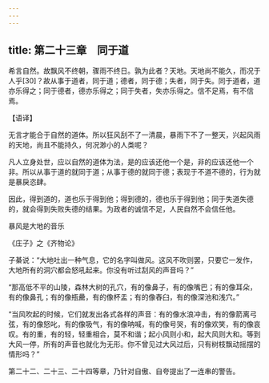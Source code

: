 ```yaml
---
---
---
```

title: 第二十三章　同于道
---




希言自然。故飘风不终朝，骤雨不终日。孰为此者？天地。天地尚不能久，而况于人乎[30]？故从事于道者，同于道；德者，同于德；失者，同于失。同于道者，道亦乐得之；同于德者，德亦乐得之；同于失者，失亦乐得之。信不足焉，有不信焉。

【语译】

无言才能合于自然的道体。所以狂风刮不了一清晨，暴雨下不了一整天，兴起风雨的天地，尚且不能持久，何况渺小的人类呢？

凡人立身处世，应以自然的道体为法，是的应该还他一个是，非的应该还他一个非。所以从事于道的就同于道；从事于德的就同于德；表现于不道不德的，行为就是暴戾恣肆。

因此，得到道的，道也乐于得到他；得到德的，德也乐于得到他；同于失道失德的，就会得到失败失德的结果。为政者的诚信不足，人民自然不会信任他。

暴风是大地的音乐

《庄子》之《齐物论》

子綦说：“大地吐出一种气息，它的名字叫做风。这风不吹则罢，只要它一发作，大地所有的洞穴都会怒吼起来。你没有听过刮风的声音吗？”

“那高低不平的山陵，森林大树的孔穴，有的像鼻子，有的像嘴巴；有的像耳朵，有的像鼻孔；有的像瓶罍，有的像杯盂；有的像舂臼，有的像深池和浅穴。”

“当风吹起的时候，它们就发出各式各样的声音：有的像水浪冲击，有的像箭离弓弦，有的像怒叱，有的像吸气，有的像呐喊，有的像号哭，有的像欢笑，有的像哀叹。有的重，有的轻，轻重相合，莫不和谐；起小风则小和，起大风则大和。等到大风一停，所有的声音也就化为无形。你不曾见过大风过后，只有树枝飘动摇摆的情形吗？”

第二十二、二十三、二十四等章，乃针对自傲、自夸提出了一连串的警告。